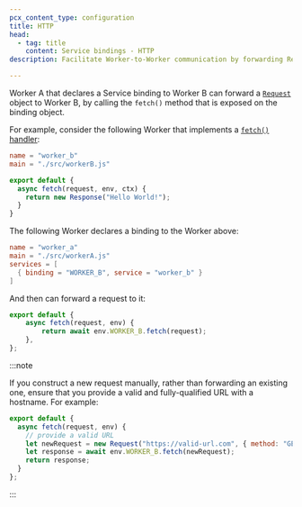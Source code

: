 ```yaml
---
pcx_content_type: configuration
title: HTTP
head:
  - tag: title
    content: Service bindings - HTTP
description: Facilitate Worker-to-Worker communication by forwarding Request objects.

---
```



Worker A that declares a Service binding to Worker B can forward a [`Request`](/workers/runtime-apis/request/) object to Worker B, by calling the `fetch()` method that is exposed on the binding object.

For example, consider the following Worker that implements a [`fetch()` handler](/workers/runtime-apis/handlers/fetch/):

<WranglerConfig>

```toml
name = "worker_b"
main = "./src/workerB.js"
```

</WranglerConfig>

```js
export default {
  async fetch(request, env, ctx) {
    return new Response("Hello World!");
  }
}
```

The following Worker declares a binding to the Worker above:



<WranglerConfig>

```toml
name = "worker_a"
main = "./src/workerA.js"
services = [
  { binding = "WORKER_B", service = "worker_b" }
]
```

</WranglerConfig>

And then can forward a request to it:

```js
export default {
	async fetch(request, env) {
		return await env.WORKER_B.fetch(request);
	},
};
```

:::note

If you construct a new request manually, rather than forwarding an existing one, ensure that you provide a valid and fully-qualified URL with a hostname. For example:

```js
export default {
  async fetch(request, env) {
    // provide a valid URL
    let newRequest = new Request("https://valid-url.com", { method: "GET" });
    let response = await env.WORKER_B.fetch(newRequest);
    return response;
  }
};
```

:::
